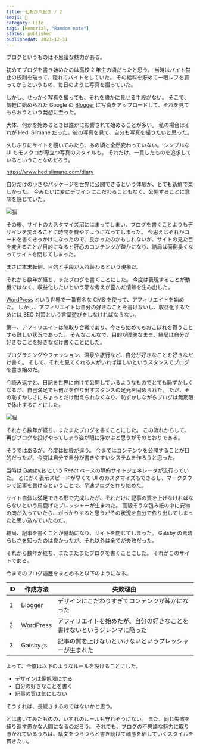 ```yaml
---
title: 七転び八起き / 2
emoji: 🏃
category: Life
tags: [Memorial, "Random note"]
status: published
publishedAt: 2023-12-31
---
```


ブログというものは不思議な魅力がある。

初めてブログを書き始めたのは高校 2 年生の頃だったと思う。
当時はバイト禁止の校則を破って、隠れてバイトをしていた。
その給料を貯めて一眼レフを買ってからというもの、毎日のように写真を撮っていた。

しかし、せっかく写真を撮っても、それを誰かに見せる手段がない。
そこで、気軽に始められた Google の [Blogger](https://www.blogger.com) に写真をアップロードして、それを見てもらおうという発想に至った。

大体、何かを始めるときは誰かに影響されて始めることが多い。
私の場合はそれが Hedi Slimane だった。彼の写真を見て、自分も写真を撮りたいと思った。

久しぶりにサイトを覗いてみたら、あの頃と全然変わっていない。
シンプルな UI もモノクロが際立つ写真のスタイルも。
それだけ、一貫したものを追求しているということなのだろう。

https://www.hedislimane.com/diary

自分だけの小さなパッケージを世界に公開できるという体験が、とても新鮮で楽しかった。
今みたいに変にデザインにこだわることもなく、公開することに意味を感じていた。

![猫](/images/life/2023-12-31/01.jpg "海辺にいた白猫")

その後、サイトのカスタマイズ沼にはまってしまい、ブログを書くことよりもデザインを変えることに時間を費やすようになってしまった。
今思えばそれがコードを書くきっかけになったので、良かったのかもしれないが、サイトの見た目を変えることが目的になると肝心のコンテンツが疎かになり、結局は面倒臭くなってサイトを閉じてしまった。

まさに本末転倒、目的と手段が入れ替わるという現象だ。

それから数年が経ち、またブログを書くことにした。
今度は表現することが動機ではなく、収益化したいという邪な考えが歪んだ情熱を生み出した。

[WordPress](https://wordpress.com/ja) という世界で一番有名な CMS を使って、アフィリエイトを始めた。
しかし、アフィリエイトは自分の好きなことを書けないし、収益化するためには SEO 対策という言葉遊びをしなければならない。

第一、アフィリエイトは陣取り合戦であり、今さら始めてもおこぼれを貰うことすら難しい状況であった。
そんなこんなで、目的が曖昧なまま、結局は自分が好きなことを好きなだけ書くことにした。

プログラミングやファッション、温泉や旅行など、自分が好きなことを好きなだけ書く。
そして、それを見てくれる人がいれば嬉しいというスタンスでブログを書き始めた。

今読み返すと、日記を世界に向けて公開しているようなものでとても恥ずかしくなるが、自己満足でも何かを作り出すスタンスの足元を固められた。
ただ、その恥ずかしさにちょっとだけ耐えられなくなり、恥ずかしながらブログは無期限で休止することにした。

![猫](/images/life/2023-12-31/02.jpg "草むらにいた白猫")

それから数年が経ち、またまたブログを書くことにした。
この流れからして、再びブログを投げやってしまう姿が眼に浮かぶと思うがそのとおりである。

そうではあるが、今度は動機が違う。
今まではコンテンツを公開することが目的だったが、今度は自分で自分が書きやすいシステムを作ろうと思った。

当時は [Gatsby.js](https://www.gatsbyjs.com) という React ベースの静的サイトジェネレータが流行っていた。
とにかく表示スピードが早くて UI のカスタマイズもできるし、マークダウンで記事を書けるということで、早速ブログを作り始めた。

サイト自体は満足できる形で完成したが、それだけに記事の質を上げなければならないという馬鹿げたプレッシャーが生まれた。
高級そうな包み紙の中に安物の肉が入っていたら、がっかりすると思うがその状況を自分で作り出してしまったと思い込んでいたのだ。

結局、記事を書くことが億劫になり、サイトを閉じてしまった。
Gatsby の素晴らしさを知ったのは良かったが、それ以外は全てが失敗だった。

それから数年が経ち、またまたまたブログを書くことにした。
それがこのサイトである。

今までのブログ遍歴をまとめると以下のようになる。

| ID | 作成方法      | 失敗理由                                  |
|----|-----------|---------------------------------------|
| 1  | Blogger   | デザインにこだわりすぎてコンテンツが疎かになった              |
| 2  | WordPress | アフィリエイトを始めたが、自分の好きなことを書けないというジレンマに陥った |
| 3  | Gatsby.js | 記事の質を上げないといけないというプレッシャーが生まれた          |

よって、今度は以下のようなルールを設けることにした。

- デザインは最低限にする
- 自分の好きなことを書く
- 記事の質は気にしない

そうすれば、長続きするのではないかと思う。

とは書いてみたものの、いずれのルールも守れそうにない。
また、同じ失敗を繰り返す愚かな人間になるのだろう。
それでも、ブログの不思議な魅力に取り憑かれているうちは、駄文をつらつらと書き続けて醜態を晒していくスタイルを貫きたい。
